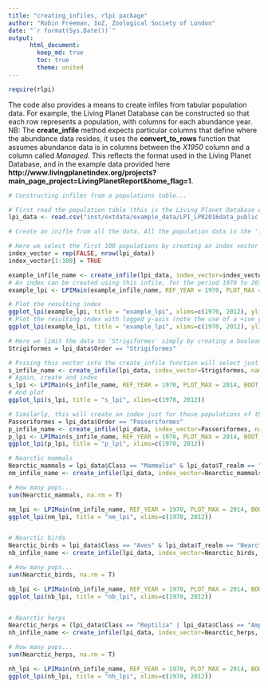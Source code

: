 ```yaml
---
title: "creating_infiles, rlpi package"
author: "Robin Freeman, IoZ, Zoological Society of London"
date: "`r format(Sys.Date())`"
output:  
      html_document:  
        keep_md: true  
        toc: true
        theme: united
---
```


```r
require(rlpi)
```

The code also provides a means to create infiles from tabular population data. For example, the Living Planet Database can be constructed so that each row represents a population, with columns for each abundance year. NB: The **create_infile** method expects particular columns that define where the abundance data resides, it uses the **convert_to_rows** function that assumes abundance data is in columns between the *X1950* column and a column called *Managed*. This reflects the format used in the Living Planet Database, and in the example data provided here **http://www.livingplanetindex.org/projects?main_page_project=LivingPlanetReport&home_flag=1**.


```r
# Constructing infiles from a populations table...

# First read the population table (this is the Living Planet Database excluding confidential records)
lpi_data <- read.csv("inst/extdata/example_data/LPI_LPR2016data_public.csv", na.strings = "NULL")

# Create an inifle from all the data. All the population data in the 'lpi_data' table will be converted and stored in a file called 'example_data_pops.txt' and a file called 'example_data_infile.txt' will be created that references the first file (the infile name will also be stored in the returned variable 'example_infile_name')

# Here we select the first 100 populations by creating an index vector that's FALSE for all rows, then setting the first 100 rows to TRUE
index_vector = rep(FALSE, nrow(lpi_data))
index_vector[1:100] = TRUE

example_infile_name <- create_infile(lpi_data, index_vector=index_vector, name="example_data")
# An index can be created using this infile, for the period 1970 to 2014 with 100 bootstraps.
example_lpi <- LPIMain(example_infile_name, REF_YEAR = 1970, PLOT_MAX = 2014, BOOT_STRAP_SIZE = 100)

# Plot the resulting index
ggplot_lpi(example_lpi, title = "example_lpi", xlims=c(1970, 2012), ylim=c(0, 2))
# Plot the resulting index with logged y-axis (note the use of a +ive ymin)
ggplot_lpi(example_lpi, title = "example_lpi", xlims=c(1970, 2012), ylim=c(0.3, 2), trans="log")

# Here we limit the data to 'Strigiformes' simply by creating a boolean  (true/false) vector which is true for populations (rows) where the Order is "Strigiformes"
Strigiformes = lpi_data$Order == "Strigiformes" 

# Psssing this vector into the create_infile function will select just those populations and create an infile for them
s_infile_name <- create_infile(lpi_data, index_vector=Strigiformes, name="example_data_strig")
# Again, create and index
s_lpi <- LPIMain(s_infile_name, REF_YEAR = 1970, PLOT_MAX = 2014, BOOT_STRAP_SIZE = 100)
# And plot
ggplot_lpi(s_lpi, title = "s_lpi", xlims=c(1970, 2012))

# Similarly, this will create an index just for those populations of the Order 'Passeriformes'
Passeriformes = lpi_data$Order == "Passeriformes" 
p_infile_name <- create_infile(lpi_data, index_vector=Passeriformes, name="example_data_pass")
p_lpi <- LPIMain(s_infile_name, REF_YEAR = 1970, PLOT_MAX = 2014, BOOT_STRAP_SIZE = 100)
ggplot_lpi(p_lpi, title = "p_lpi", xlims=c(1970, 2012))

# Nearctic mammals
Nearctic_mammals = lpi_data$Class == "Mammalia" & lpi_data$T_realm == "Nearctic"
nm_infile_name <- create_infile(lpi_data, index_vector=Nearctic_mammals, name="terrestrial_Nearctic_Mammalia")

# How many pops...
sum(Nearctic_mammals, na.rm = T)

nm_lpi <- LPIMain(nm_infile_name, REF_YEAR = 1970, PLOT_MAX = 2014, BOOT_STRAP_SIZE = 100)
ggplot_lpi(nm_lpi, title = "nm_lpi", xlims=c(1970, 2012))


# Nearctic birds
Nearctic_birds = lpi_data$Class == "Aves" & lpi_data$T_realm == "Nearctic"
nb_infile_name <- create_infile(lpi_data, index_vector=Nearctic_birds, name="terrestrial_Nearctic_Aves")

# How many pops...
sum(Nearctic_birds, na.rm = T)

nb_lpi <- LPIMain(nb_infile_name, REF_YEAR = 1970, PLOT_MAX = 2014, BOOT_STRAP_SIZE = 100)
ggplot_lpi(nb_lpi, title = "nb_lpi", xlims=c(1970, 2012))


# Nearctic herps
Nearctic_herps = (lpi_data$Class == "Reptilia" | lpi_data$Class == "Amphibia") & lpi_data$T_realm == "Nearctic"
nh_infile_name <- create_infile(lpi_data, index_vector=Nearctic_herps, name="terrestrial_Nearctic_Herps")

# How many pops...
sum(Nearctic_herps, na.rm = T)

nh_lpi <- LPIMain(nh_infile_name, REF_YEAR = 1970, PLOT_MAX = 2014, BOOT_STRAP_SIZE = 100)
ggplot_lpi(nh_lpi, title = "nh_lpi", xlims=c(1970, 2012))


```
